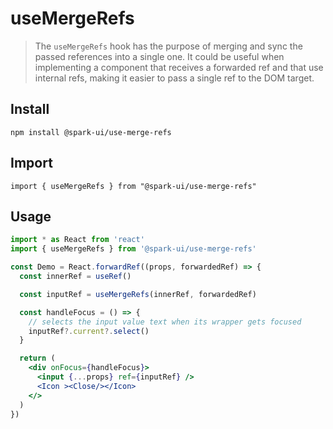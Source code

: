 
<Meta title="Hooks/useMergeRefs" />

# useMergeRefs

> The `useMergeRefs` hook has the purpose of merging and sync the passed references into a single one. It could be useful when implementing a component that receives a forwarded ref and that use internal refs, making it easier to pass a single ref to the DOM target.

## Install

```
npm install @spark-ui/use-merge-refs
```

## Import

```
import { useMergeRefs } from "@spark-ui/use-merge-refs"
```

## Usage

```jsx
import * as React from 'react'
import { useMergeRefs } from '@spark-ui/use-merge-refs'

const Demo = React.forwardRef((props, forwardedRef) => {
  const innerRef = useRef()

  const inputRef = useMergeRefs(innerRef, forwardedRef)

  const handleFocus = () => {
    // selects the input value text when its wrapper gets focused
    inputRef?.current?.select()
  }

  return (
    <div onFocus={handleFocus}>
      <input {...props} ref={inputRef} />
      <Icon ><Close/></Icon>
    </>
  )
})
```

